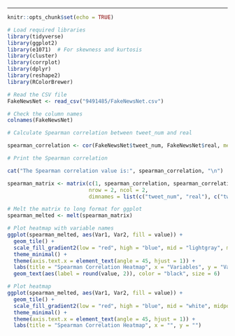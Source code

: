 
---

```r
knitr::opts_chunk$set(echo = TRUE)
```

```r
# Load required libraries
library(tidyverse)
library(ggplot2)
library(e1071)  # For skewness and kurtosis
library(cluster)
library(corrplot)
library(dplyr)
library(reshape2)
library(RColorBrewer)

# Read the CSV file
FakeNewsNet <- read_csv("9491485/FakeNewsNet.csv")

# Check the column names
colnames(FakeNewsNet)
```
```r
# Calculate Spearman correlation between tweet_num and real

spearman_correlation <- cor(FakeNewsNet$tweet_num, FakeNewsNet$real, method = "spearman")

# Print the Spearman correlation

cat("The Spearman correlation value is:", spearman_correlation, "\n")

spearman_matrix <- matrix(c(1, spearman_correlation, spearman_correlation, 1), 
                          nrow = 2, ncol = 2, 
                          dimnames = list(c("tweet_num", "real"), c("tweet_num", "real")))

# Melt the matrix to long format for ggplot
spearman_melted <- melt(spearman_matrix)
```


```r
# Plot heatmap with variable names
ggplot(spearman_melted, aes(Var1, Var2, fill = value)) +
  geom_tile() +
  scale_fill_gradient2(low = "red", high = "blue", mid = "lightgray", midpoint = 0, limit = c(-1, 1)) +
  theme_minimal() +
  theme(axis.text.x = element_text(angle = 45, hjust = 1)) +
  labs(title = "Spearman Correlation Heatmap", x = "Variables", y = "Variables") +
  geom_text(aes(label = round(value, 2)), color = "black", size = 6)

# Plot heatmap
ggplot(spearman_melted, aes(Var1, Var2, fill = value)) +
  geom_tile() +
  scale_fill_gradient2(low = "red", high = "blue", mid = "white", midpoint = 0, limit = c(-1, 1)) +
  theme_minimal() +
  theme(axis.text.x = element_text(angle = 45, hjust = 1)) +
  labs(title = "Spearman Correlation Heatmap", x = "", y = "")

```

